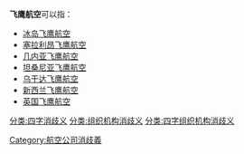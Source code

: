 '''飞鹰航空'''可以指：

* [[冰岛飞鹰航空|冰岛飞鹰航空]]
* [[塞拉利昂飞鹰航空|塞拉利昂飞鹰航空]]
* [[几内亚飞鹰航空|几内亚飞鹰航空]]
* [[坦桑尼亚飞鹰航空|坦桑尼亚飞鹰航空]]
* [[乌干达飞鹰航空|乌干达飞鹰航空]]
* [[新西兰飞鹰航空|新西兰飞鹰航空]]
* [[飞鹰航空|英国飞鹰航空]]

{{disambig}}
[[Category:航空公司消歧義|Category:航空公司消歧義]]
[[分类:四字消歧义|分类:四字消歧义]]
[[分类:组织机构消歧义|分类:组织机构消歧义]]
[[分类:四字组织机构消歧义|分类:四字组织机构消歧义]]